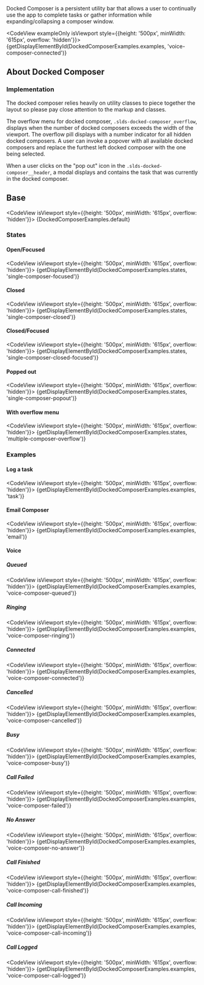 
<div className="doc lead">
  Docked Composer is a persistent utility bar that allows a user to continually use the app to complete tasks or gather information while expanding/collapsing a composer window.
</div>

<CodeView exampleOnly isViewport style={{height: '500px', minWidth: '615px', overflow: 'hidden'}}>
  {getDisplayElementById(DockedComposerExamples.examples, 'voice-composer-connected')}
</CodeView>

## About Docked Composer

### Implementation

The docked composer relies heavily on utility classes to piece together the layout so please pay close attention to the markup and classes.

The overflow menu for docked composer, `.slds-docked-composer_overflow`, displays when the number of docked composers exceeds the width of the viewport. The overflow pill displays with a number indicator for all hidden docked composers. A user can invoke a popover with all available docked composers and replace the furthest left docked composer with the one being selected.

When a user clicks on the "pop out" icon in the `.slds-docked-composer__header`, a modal displays and contains the task that was currently in the docked composer.

## Base

<CodeView isViewport style={{height: '500px', minWidth: '615px', overflow: 'hidden'}}>
  {DockedComposerExamples.default}
</CodeView>

### States

#### Open/Focused

<CodeView isViewport style={{height: '500px', minWidth: '615px', overflow: 'hidden'}}>
  {getDisplayElementById(DockedComposerExamples.states, 'single-composer-focused')}
</CodeView>

#### Closed

<CodeView isViewport style={{height: '500px', minWidth: '615px', overflow: 'hidden'}}>
  {getDisplayElementById(DockedComposerExamples.states, 'single-composer-closed')}
</CodeView>

#### Closed/Focused

<CodeView isViewport style={{height: '500px', minWidth: '615px', overflow: 'hidden'}}>
  {getDisplayElementById(DockedComposerExamples.states, 'single-composer-closed-focused')}
</CodeView>

#### Popped out

<CodeView isViewport style={{height: '500px', minWidth: '615px', overflow: 'hidden'}}>
  {getDisplayElementById(DockedComposerExamples.states, 'single-composer-popout')}
</CodeView>

#### With overflow menu

<CodeView isViewport style={{height: '500px', minWidth: '615px', overflow: 'hidden'}}>
  {getDisplayElementById(DockedComposerExamples.states, 'multiple-composer-overflow')}
</CodeView>

### Examples

#### Log a task

<CodeView isViewport style={{height: '500px', minWidth: '615px', overflow: 'hidden'}}>
  {getDisplayElementById(DockedComposerExamples.examples, 'task')}
</CodeView>

#### Email Composer

<CodeView isViewport style={{height: '500px', minWidth: '615px', overflow: 'hidden'}}>
  {getDisplayElementById(DockedComposerExamples.examples, 'email')}
</CodeView>

#### Voice

##### Queued

<CodeView isViewport style={{height: '500px', minWidth: '615px', overflow: 'hidden'}}>
  {getDisplayElementById(DockedComposerExamples.examples, 'voice-composer-queued')}
</CodeView>

##### Ringing

<CodeView isViewport style={{height: '500px', minWidth: '615px', overflow: 'hidden'}}>
  {getDisplayElementById(DockedComposerExamples.examples, 'voice-composer-ringing')}
</CodeView>

##### Connected

<CodeView isViewport style={{height: '500px', minWidth: '615px', overflow: 'hidden'}}>
  {getDisplayElementById(DockedComposerExamples.examples, 'voice-composer-connected')}
</CodeView>

##### Cancelled

<CodeView isViewport style={{height: '500px', minWidth: '615px', overflow: 'hidden'}}>
  {getDisplayElementById(DockedComposerExamples.examples, 'voice-composer-cancelled')}
</CodeView>

##### Busy

<CodeView isViewport style={{height: '500px', minWidth: '615px', overflow: 'hidden'}}>
  {getDisplayElementById(DockedComposerExamples.examples, 'voice-composer-busy')}
</CodeView>

##### Call Failed

<CodeView isViewport style={{height: '500px', minWidth: '615px', overflow: 'hidden'}}>
  {getDisplayElementById(DockedComposerExamples.examples, 'voice-composer-failed')}
</CodeView>

##### No Answer

<CodeView isViewport style={{height: '500px', minWidth: '615px', overflow: 'hidden'}}>
  {getDisplayElementById(DockedComposerExamples.examples, 'voice-composer-no-answer')}
</CodeView>

##### Call Finished

<CodeView isViewport style={{height: '500px', minWidth: '615px', overflow: 'hidden'}}>
  {getDisplayElementById(DockedComposerExamples.examples, 'voice-composer-call-finished')}
</CodeView>

##### Call Incoming

<CodeView isViewport style={{height: '500px', minWidth: '615px', overflow: 'hidden'}}>
  {getDisplayElementById(DockedComposerExamples.examples, 'voice-composer-call-incoming')}
</CodeView>

##### Call Logged

<CodeView isViewport style={{height: '500px', minWidth: '615px', overflow: 'hidden'}}>
  {getDisplayElementById(DockedComposerExamples.examples, 'voice-composer-call-logged')}
</CodeView>
